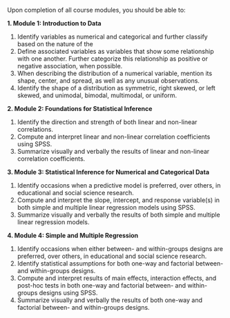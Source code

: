 Upon completion of all course modules, you should be able to:

**1. Module 1: Introduction to Data**

  1. Identify variables as numerical and categorical and further classify based on the nature of the 
  2. Define associated variables as variables that show some relationship with one another. Further categorize this relationship as positive or negative association, when possible.
  <!-- 3. Identify the explanatory variable in a pair of variables as the variable suspected of affecting the other. However, note that labeling variables as explanatory and response does not guarantee that the relationship between the two is actually causal, even if there is an association identified between the two variables. -->
  4. When describing the distribution of a numerical variable, mention its shape, center, and spread, as well as any unusual observations.
  5. Identify the shape of a distribution as symmetric, right skewed, or left skewed, and unimodal, bimodal, multimodal, or uniform.

**2. Module 2: Foundations for Statistical Inference**

  1. Identify the direction and strength of both linear and non-linear correlations.
  2. Compute and interpret linear and non-linear correlation coefficients using SPSS.
  3. Summarize visually and verbally the results of linear and non-linear correlation coefficients.

**3. Module 3: Statistical Inference for Numerical and Categorical Data**

  1. Identify occasions when a predictive model is preferred, over others, in educational and social science research.
  2. Compute and interpret the slope, intercept, and response variable(s) in both simple and multiple linear regression models using SPSS.
  3. Summarize visually and verbally the results of both simple and multiple linear regression models.

**4. Module 4: Simple and Multiple Regression**

  1. Identify occasions when either between- and within-groups designs are preferred, over others, in educational and social science research.
  2. Identify statistical assumptions for both one-way and factorial between- and within-groups designs.
  2. Compute and interpret results of main effects, interaction effects, and post-hoc tests in both one-way and factorial between- and within-groups designs using SPSS.
  3. Summarize visually and verbally the results of both one-way and factorial between- and within-groups designs.
  
  \begin{enumerate}
\item {\bf{Gain factual knowledge such as important terminology, classifications, methods, and trends by:}}

\begin{enumerate}[label=\Alph*.]
\itemsep2pt\parskip0pt\parsep0pt
\item Participating in lectures and in-class presentations;
\item Distinguishing between the four basic scales of measurement;
\item Distinguishing between null and alternative hypotheses;
\item Distinguishing between Type I and Type II Errors;
\item Understanding characteristics of population and sample distributions;
\item Understanding essential characteristics of descriptive statistics and procedures used for summarizing data;
\item Understanding probability and the foundations of inferential statistics;
\item Making inferences about the variability between- and within-samples according to the general linear model;
\item Distinguishing between statistical and practical significance.
\end{enumerate}

\item {\bf{Learn to apply course material to improve decision-making, problem solving, and critical thinking skills related to experimental design and statistical analysis by:}}

\begin{enumerate}[label=\Alph*.]
\itemsep2pt\parskip0pt\parsep0pt
\item[A.] Completing formal assessments involving knowledge-level, conceptual, and applied material;
\item[B.] Completing a series of individual data evaluation and analysis projects involving performing, analyzing, and interpreting statistical output;
\item[C.] Communicating research findings according to the rules of APA Style (in both written and oral form);
\item[D.] Considering the ethical issues associated with research involving human and nonhuman participants.
\end{enumerate}
\end{enumerate}

